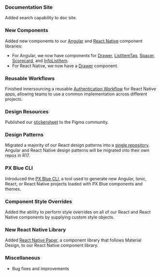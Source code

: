 ### Documentation Site

Added search capability to doc site.

### New Components

Added new components to our [Angular](https://pxblue-components.github.io/angular) and [React Native](https://pxblue-components.github.io/react-native) component libraries:

-   For Angular, we now have components for [Drawer](https://pxblue-components.github.io/angular/?path=/info/components-drawer--readme), [ListItemTag](https://pxblue-components.github.io/angular/?path=/info/components-list-item-tag--readme), [Spacer](https://pxblue-components.github.io/angular/?path=/info/components-spacer--readme),
    [Scorecard](https://pxblue-components.github.io/angular/?path=/info/components-score-card--readme), and [InfoListItem](https://pxblue-components.github.io/angular/?path=/info/components-info-list-item--readme).
-   For React Native, we now have a [Drawer](https://pxblue-components.github.io/react-native/?path=/info/components-documentation--drawer) component.

### Reusable Workflows

Finished innersourcing a reusable [Authentication Workflow](https://www.npmjs.com/package/@pxblue/react-native-auth-workflow) for React Native apps, allowing teams to use a common implementation across different projects.

### Design Resources

Published our [stickersheet](https://www.figma.com/community/file/852558784352181868) to the Figma community.

### Design Patterns

Migrated a majority of our React design patterns into a [single repository](https://codesandbox.io/s/github/pxblue/react-design-patterns). Angular and React Native design patterns will be migrated into their own repos in R17.

### PX Blue CLI

Introduced the [PX Blue CLI](https://www.npmjs.com/package/@pxblue/cli), a tool used to generate new Angular, Ionic, React, or React Native projects loaded with PX Blue components and themes.

### Component Style Overrides

Added the ability to perform style overrides on all of our React and React Native components by supplying custom style objects.

### New React Native Library

Added [React Native Paper](https://callstack.github.io/react-native-paper/), a component library that follows Material Design, to our React Native component library.

### Miscellaneous

-   Bug fixes and improvements
